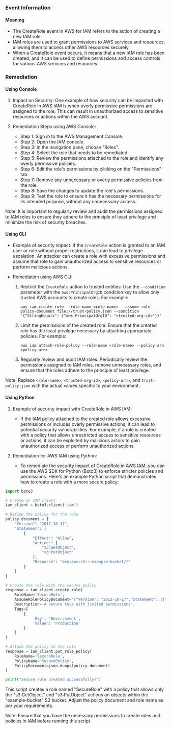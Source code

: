 
### Event Information

#### Meaning

- The CreateRole event in AWS for IAM refers to the action of creating a new IAM role.
- IAM roles are used to grant permissions to AWS services and resources, allowing them to access other AWS resources securely.
- When a CreateRole event occurs, it means that a new IAM role has been created, and it can be used to define permissions and access controls for various AWS services and resources.

### Remediation

#### Using Console

1. Impact on Security: One example of how security can be impacted with CreateRole in AWS IAM is when overly permissive permissions are assigned to the role. This can result in unauthorized access to sensitive resources or actions within the AWS account.

2. Remediation Steps using AWS Console:
   - Step 1: Sign in to the AWS Management Console.
   - Step 2: Open the IAM console.
   - Step 3: In the navigation pane, choose "Roles".
   - Step 4: Select the role that needs to be remediated.
   - Step 5: Review the permissions attached to the role and identify any overly permissive policies.
   - Step 6: Edit the role's permissions by clicking on the "Permissions" tab.
   - Step 7: Remove any unnecessary or overly permissive policies from the role.
   - Step 8: Save the changes to update the role's permissions.
   - Step 9: Test the role to ensure it has the necessary permissions for its intended purpose, without any unnecessary access.

Note: It is important to regularly review and audit the permissions assigned to IAM roles to ensure they adhere to the principle of least privilege and minimize the risk of security breaches.

#### Using CLI

- Example of security impact: If the `CreateRole` action is granted to an IAM user or role without proper restrictions, it can lead to privilege escalation. An attacker can create a role with excessive permissions and assume that role to gain unauthorized access to sensitive resources or perform malicious actions.

- Remediation using AWS CLI:
  1. Restrict the `CreateRole` action to trusted entities: Use the `--condition` parameter with the `aws:PrincipalOrgID` condition key to allow only trusted AWS accounts to create roles. For example:
     ```
     aws iam create-role --role-name <role-name> --assume-role-policy-document file://trust-policy.json --condition '{"StringEquals": {"aws:PrincipalOrgID": "<trusted-org-id>"}}'
     ```

  2. Limit the permissions of the created role: Ensure that the created role has the least privilege necessary by attaching appropriate policies. For example:
     ```
     aws iam attach-role-policy --role-name <role-name> --policy-arn <policy-arn>
     ```

  3. Regularly review and audit IAM roles: Periodically review the permissions assigned to IAM roles, remove unnecessary roles, and ensure that the roles adhere to the principle of least privilege.

Note: Replace `<role-name>`, `<trusted-org-id>`, `<policy-arn>`, and `trust-policy.json` with the actual values specific to your environment.

#### Using Python

1. Example of security impact with CreateRole in AWS IAM:
   - If the IAM policy attached to the created role allows excessive permissions or includes overly permissive actions, it can lead to potential security vulnerabilities. For example, if a role is created with a policy that allows unrestricted access to sensitive resources or actions, it can be exploited by malicious actors to gain unauthorized access or perform unauthorized actions.

2. Remediation for AWS IAM using Python:
   - To remediate the security impact of CreateRole in AWS IAM, you can use the AWS SDK for Python (Boto3) to enforce stricter policies and permissions. Here's an example Python script that demonstrates how to create a role with a more secure policy:

```python
import boto3

# Create an IAM client
iam_client = boto3.client('iam')

# Define the policy for the role
policy_document = {
    "Version": "2012-10-17",
    "Statement": [
        {
            "Effect": "Allow",
            "Action": [
                "s3:GetObject",
                "s3:PutObject"
            ],
            "Resource": "arn:aws:s3:::example-bucket/*"
        }
    ]
}

# Create the role with the secure policy
response = iam_client.create_role(
    RoleName='SecureRole',
    AssumeRolePolicyDocument='{"Version": "2012-10-17","Statement": [{"Effect": "Allow","Principal": {"Service": "ec2.amazonaws.com"},"Action": "sts:AssumeRole"}]}',
    Description='A secure role with limited permissions',
    Tags=[
        {
            'Key': 'Environment',
            'Value': 'Production'
        }
    ]
)

# Attach the policy to the role
response = iam_client.put_role_policy(
    RoleName='SecureRole',
    PolicyName='SecurePolicy',
    PolicyDocument=json.dumps(policy_document)
)

print("Secure role created successfully!")
```

This script creates a role named "SecureRole" with a policy that allows only the "s3:GetObject" and "s3:PutObject" actions on objects within the "example-bucket" S3 bucket. Adjust the policy document and role name as per your requirements.

Note: Ensure that you have the necessary permissions to create roles and policies in IAM before running this script.

